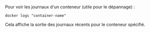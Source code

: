 Pour voir les journaux d'un conteneur (utile pour le dépannage) :

```
docker logs "container-name"
```

Cela affiche la sortie des journaux récents pour le conteneur spécifié.
